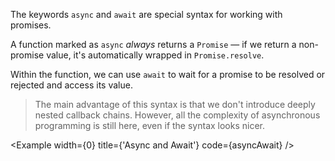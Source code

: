 
The keywords `async` and `await` are special syntax for working with promises.

A function marked as `async` _always_ returns a `Promise` — if we return a non-promise value, it's automatically wrapped in `Promise.resolve`.

Within the function, we can use `await` to wait for a promise to be resolved or rejected and access its value.

> The main advantage of this syntax is that we don't introduce deeply nested callback chains. However, all the complexity of asynchronous programming is still here, even if the syntax looks nicer.

<Example width={0} title={'Async and Await'} code={asyncAwait} />
